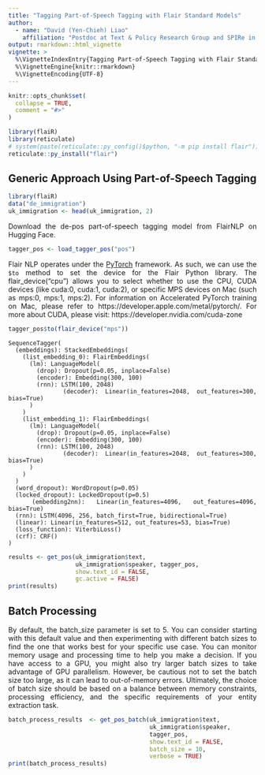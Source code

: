 ```yaml
---
title: "Tagging Part-of-Speech Tagging with Flair Standard Models"
author: 
  - name: "David (Yen-Chieh) Liao"
    affiliation: "Postdoc at Text & Policy Research Group and SPIRe in UCD"
output: rmarkdown::html_vignette
vignette: >
  %\VignetteIndexEntry{Tagging Part-of-Speech Tagging with Flair Standard Models}
  %\VignetteEngine{knitr::rmarkdown}
  %\VignetteEncoding{UTF-8}
---
```


```r
knitr::opts_chunk$set(
  collapse = TRUE,
  comment = "#>"
)
```


```r
library(flaiR)
library(reticulate)
# system(paste(reticulate::py_config()$python, "-m pip install flair"))
reticulate::py_install("flair")
```

## Generic Approach Using Part-of-Speech Tagging
<div style="text-align: justify">

```r
library(flaiR)
data("de_immigration")
uk_immigration <- head(uk_immigration, 2)
```

Download the de-pos part-of-speech tagging model from FlairNLP on Hugging Face.


```r
tagger_pos <- load_tagger_pos("pos")
```

Flair NLP operates under the [PyTorch](https://pytorch.org) framework. As such, we can use the `$to` method to set the device for the Flair Python library. The flair_device("cpu")  allows you to select whether to use the CPU, CUDA devices (like cuda:0, cuda:1, cuda:2), or specific MPS devices on Mac (such as mps:0, mps:1, mps:2). For information on Accelerated PyTorch training on Mac, please refer to https://developer.apple.com/metal/pytorch/. For more about CUDA, please visit: https://developer.nvidia.com/cuda-zone 


```r
tagger_pos$to(flair_device("mps")) 
```

```
SequenceTagger(
  (embeddings): StackedEmbeddings(
    (list_embedding_0): FlairEmbeddings(
      (lm): LanguageModel(
        (drop): Dropout(p=0.05, inplace=False)
        (encoder): Embedding(300, 100)
        (rnn): LSTM(100, 2048)
        (decoder): Linear(in_features=2048, out_features=300, bias=True)
      )
    )
    (list_embedding_1): FlairEmbeddings(
      (lm): LanguageModel(
        (drop): Dropout(p=0.05, inplace=False)
        (encoder): Embedding(300, 100)
        (rnn): LSTM(100, 2048)
        (decoder): Linear(in_features=2048, out_features=300, bias=True)
      )
    )
  )
  (word_dropout): WordDropout(p=0.05)
  (locked_dropout): LockedDropout(p=0.5)
  (embedding2nn): Linear(in_features=4096, out_features=4096, bias=True)
  (rnn): LSTM(4096, 256, batch_first=True, bidirectional=True)
  (linear): Linear(in_features=512, out_features=53, bias=True)
  (loss_function): ViterbiLoss()
  (crf): CRF()
)
```
```r
results <- get_pos(uk_immigration$text, 
                   uk_immigration$speaker, tagger_pos, 
                   show.text_id = FALSE,
                   gc.active = FALSE)
print(results)
```

</div>
## Batch Processing
<div style="text-align: justify">

By default, the batch_size parameter is set to 5. You can consider starting with this default value and then experimenting with different batch sizes to find the one that works best for your specific use case. You can monitor memory usage and processing time to help you make a decision. If you have access to a GPU, you might also try larger batch sizes to take advantage of GPU parallelism. However, be cautious not to set the batch size too large, as it can lead to out-of-memory errors. Ultimately, the choice of batch size should be based on a balance between memory constraints, processing efficiency, and the specific requirements of your entity extraction task.

</div>

```r
batch_process_results  <- get_pos_batch(uk_immigration$text,
                                        uk_immigration$speaker, 
                                        tagger_pos, 
                                        show.text_id = FALSE,
                                        batch_size = 10,
                                        verbose = TRUE)
print(batch_process_results)
```




